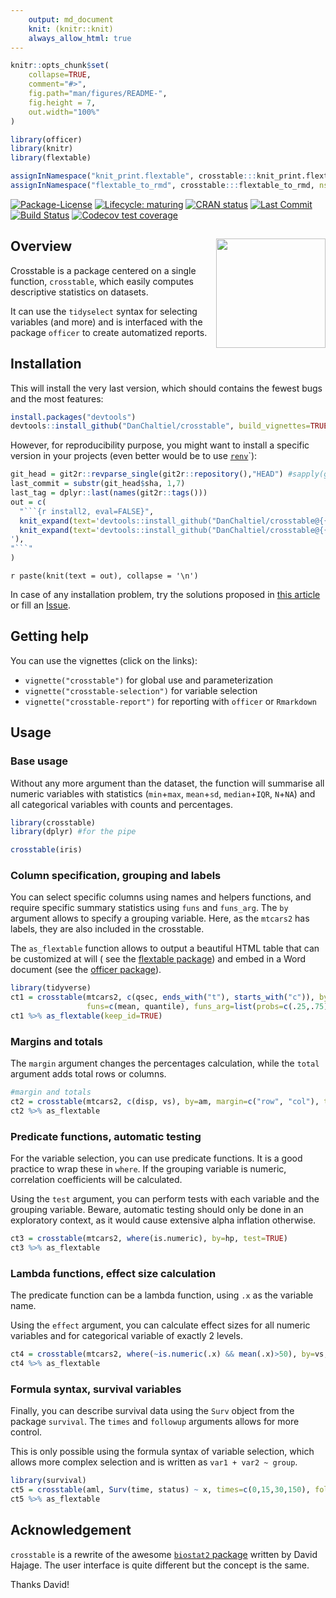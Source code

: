 ```yaml
---
    output: md_document
    knit: (knitr::knit)
    always_allow_html: true
---
```

<!-- knitr::knit("pkgdown/index.Rmd", "pkgdown/index.md") -->

```r
knitr::opts_chunk$set(
    collapse=TRUE,
    comment="#>",
    fig.path="man/figures/README-",
    fig.height = 7,
    out.width="100%"
)

library(officer)
library(knitr)
library(flextable)

assignInNamespace("knit_print.flextable", crosstable:::knit_print.flextable, ns="flextable")
assignInNamespace("flextable_to_rmd", crosstable:::flextable_to_rmd, ns="flextable")

```


<!-- badges: start -->
[![Package-License](http://img.shields.io/badge/license-GPL--3-brightgreen.svg?style=flat)](http://www.gnu.org/licenses/gpl-3.0.html) 
[![Lifecycle: maturing](https://img.shields.io/badge/lifecycle-maturing-blue.svg)](https://www.tidyverse.org/lifecycle/#maturing)
[![CRAN status](https://www.r-pkg.org/badges/version/crosstable)](https://CRAN.R-project.org/package=crosstable)
<!-- [![Downloads](http://cranlogs.r-pkg.org/badges/crosstable?color=brightgreen)](http://www.r-pkg.org/pkg/crosstable) -->
[![Last Commit](https://img.shields.io/github/last-commit/DanChaltiel/crosstable)](https://github.com/DanChaltiel/crosstable)
[![Build Status](https://travis-ci.org/DanChaltiel/crosstable.svg?branch=master)](https://travis-ci.org/DanChaltiel/crosstable)
[![Codecov test coverage](https://codecov.io/gh/DanChaltiel/crosstable/branch/master/graph/badge.svg)](https://codecov.io/gh/DanChaltiel/crosstable?branch=master)
<!-- [![Dependencies](https://tinyverse.netlify.com/badge/crosstable)](https://cran.r-project.org/package=crosstable)  -->
<!-- badges: end -->


## Overview<a href='https://DanChaltiel.github.io/crosstable/'><img src='hex_sticker_v2.png' align="right" height="175" /></a>

Crosstable is a package centered on a single function, `crosstable`, which easily computes descriptive statistics on datasets.

It can use the `tidyselect` syntax for selecting variables (and more) and is interfaced with the package `officer` to create automatized reports.

## Installation

This will install the very last version, which should contains the fewest bugs and the most features:

```r
install.packages("devtools")
devtools::install_github("DanChaltiel/crosstable", build_vignettes=TRUE)
```


However, for reproducibility purpose, you might want to install a specific version in your projects (even better would be to use [`renv`](https://rstudio.github.io/renv/articles/renv.html)`):

```r
git_head = git2r::revparse_single(git2r::repository(),"HEAD") #sapply(git_head, print)
last_commit = substr(git_head$sha, 1,7)
last_tag = dplyr::last(names(git2r::tags()))
out = c(
  "```{r install2, eval=FALSE}",
  knit_expand(text='devtools::install_github("DanChaltiel/crosstable@{{last_tag}}", build_vignettes=TRUE) #last version'),
  knit_expand(text='devtools::install_github("DanChaltiel/crosstable@{{last_commit}}", build_vignettes=TRUE) #last commit
'),
"```"
)
```

`r paste(knit(text = out), collapse = '\n')`


In case of any installation problem, try the solutions proposed in [this article](https://danchaltiel.github.io/crosstable/articles/crosstable-install.html) or fill an [Issue](https://github.com/DanChaltiel/crosstable/issues).




## Getting help

You can use the vignettes (click on the links):

+ `vignette("crosstable")` for global use and parameterization
+ `vignette("crosstable-selection")` for variable selection
+ `vignette("crosstable-report")` for reporting with `officer` or `Rmarkdown`


## Usage

### Base usage

Without any more argument than the dataset, the function will summarise all numeric variables with statistics (`min`+`max`, `mean`+`sd`, `median`+`IQR`, `N`+`NA`) and all categorical variables with counts and percentages.

```r
library(crosstable)
library(dplyr) #for the pipe

crosstable(iris)
```


### Column specification, grouping and labels

You can select specific columns using names and helpers functions, and require specific summary statistics using `funs` and `funs_arg`. The `by` argument allows to specify a grouping variable. Here, as the `mtcars2` has labels, they are also included in the crosstable.

The `as_flextable` function allows to output a beautiful HTML table that can be customized at will ( see the [flextable package](https://davidgohel.github.io/flextable/index.html)) and embed in a Word document (see the [officer package](https://davidgohel.github.io/officer/)).

```r
library(tidyverse)
ct1 = crosstable(mtcars2, c(qsec, ends_with("t"), starts_with("c")), by=vs,
                 funs=c(mean, quantile), funs_arg=list(probs=c(.25,.75), digits=3))
ct1 %>% as_flextable(keep_id=TRUE)
```

### Margins and totals

The `margin` argument changes the percentages calculation, while the `total` argument adds total rows or columns.

```r
#margin and totals
ct2 = crosstable(mtcars2, c(disp, vs), by=am, margin=c("row", "col"), total="both")
ct2 %>% as_flextable
```

### Predicate functions, automatic testing

For the variable selection, you can use predicate functions. It is a good practice to wrap these in `where`. If the grouping variable is numeric, correlation coefficients will be calculated.

Using the `test` argument, you can perform tests with each variable and the grouping variable. Beware, automatic testing should only be done in an exploratory context, as it would cause extensive alpha inflation otherwise.

```r
ct3 = crosstable(mtcars2, where(is.numeric), by=hp, test=TRUE)
ct3 %>% as_flextable
```

### Lambda functions, effect size calculation

The predicate function can be a lambda function, using `.x` as the variable name.

Using the `effect` argument, you can calculate effect sizes for all numeric variables and for categorical variable of exactly 2 levels.

```r
ct4 = crosstable(mtcars2, where(~is.numeric(.x) && mean(.x)>50), by=vs, effect=TRUE)
ct4 %>% as_flextable
```

### Formula syntax, survival variables

Finally, you can describe survival data using the `Surv` object from the package `survival`. The `times` and `followup` arguments allows for more control.

This is only possible using the formula syntax of variable selection, which allows more complex selection and is written as `var1 + var2 ~ group`.

```r
library(survival)
ct5 = crosstable(aml, Surv(time, status) ~ x, times=c(0,15,30,150), followup=TRUE)
ct5 %>% as_flextable
```


## Acknowledgement

`crosstable` is a rewrite of the awesome [`biostat2` package](https://github.com/eusebe/biostat2) written by David Hajage. The user interface is quite different but the concept is the same.

Thanks David!
